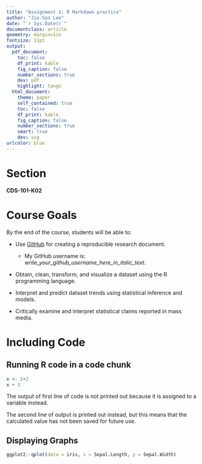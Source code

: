```yaml
---
title: "Assignment 1: R Markdown practice"
author: "Jie-Soo Lee"
date: "`r Sys.Date()`"
documentclass: article
geometry: margin=1in
fontsize: 11pt
output:
  pdf_document:
    toc: false
    df_print: kable
    fig_caption: false
    number_sections: true
    dev: pdf
    highlight: tango
  html_document:
    theme: paper
    self_contained: true
    toc: false
    df_print: kable
    fig_caption: false
    number_sections: true
    smart: true
    dev: svg
urlcolor: blue
---
```


<!-- Write your Markdown below this line -->

# Section
**CDS-101-K02**

# Course Goals
By the end of the course, students will be able to:  

* Use [GitHub](https://github.com/) for creating a reproducible research document.  
    + My GitHub username is: *write_your_github_username_here_in_italic_text*.  
    
* Obtain, clean, transform, and visualize a dataset using the R programming language.  

* Interpret and predict dataset trends using statistical inference and models.  

* Critically examine and interpret statistical claims reported in mass media.  

# Including Code
## Running R code in a code chunk
```r
x <- 2+2
x + 3
```
The output of first line of code is not printed out because it is assigned to a variable instead. 
  
The second line of output is printed out instead, but this means that the calculated value has not been saved for future use.

## Displaying Graphs
```r
ggplot2::qplot(data = iris, x = Sepal.Length, y = Sepal.Width)
```
